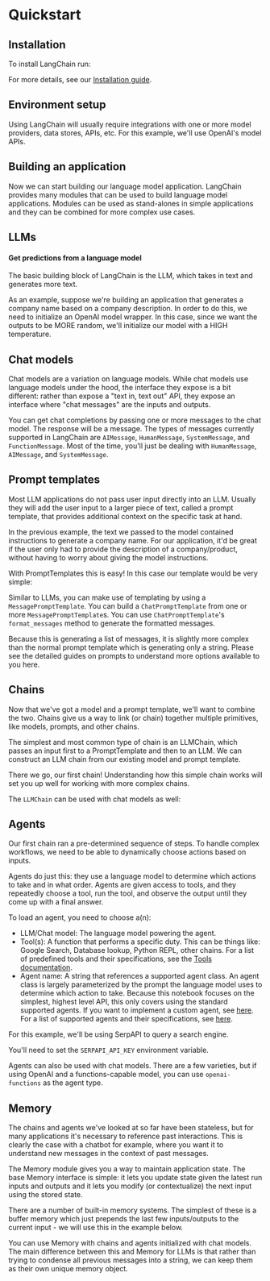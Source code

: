 # Quickstart

## Installation

To install LangChain run:


<Install/>

For more details, see our [Installation guide](/docs/get_started/installation.html).

## Environment setup

Using LangChain will usually require integrations with one or more model providers, data stores, APIs, etc. For this example, we'll use OpenAI's model APIs.


<OpenAISetup/>

## Building an application

Now we can start building our language model application. LangChain provides many modules that can be used to build language model applications. Modules can be used as stand-alones in simple applications and they can be combined for more complex use cases.

## LLMs
#### Get predictions from a language model

The basic building block of LangChain is the LLM, which takes in text and generates more text.

As an example, suppose we're building an application that generates a company name based on a company description. In order to do this, we need to initialize an OpenAI model wrapper. In this case, since we want the outputs to be MORE random, we'll initialize our model with a HIGH temperature.


<LLM/>

## Chat models

Chat models are a variation on language models. While chat models use language models under the hood, the interface they expose is a bit different: rather than expose a "text in, text out" API, they expose an interface where "chat messages" are the inputs and outputs.

You can get chat completions by passing one or more messages to the chat model. The response will be a message. The types of messages currently supported in LangChain are `AIMessage`, `HumanMessage`, `SystemMessage`, and `FunctionMessage`. Most of the time, you'll just be dealing with `HumanMessage`, `AIMessage`, and `SystemMessage`.


<ChatModel/>

## Prompt templates

Most LLM applications do not pass user input directly into an LLM. Usually they will add the user input to a larger piece of text, called a prompt template, that provides additional context on the specific task at hand.

In the previous example, the text we passed to the model contained instructions to generate a company name. For our application, it'd be great if the user only had to provide the description of a company/product, without having to worry about giving the model instructions.


<Tabs>
    <TabItem value="llms" label="LLMs" default>

With PromptTemplates this is easy! In this case our template would be very simple:

<PromptTemplateLLM/>
</TabItem>
<TabItem value="chat_models" label="Chat models">

Similar to LLMs, you can make use of templating by using a `MessagePromptTemplate`. You can build a `ChatPromptTemplate` from one or more `MessagePromptTemplate`s. You can use `ChatPromptTemplate`'s `format_messages` method to generate the formatted messages.

Because this is generating a list of messages, it is slightly more complex than the normal prompt template which is generating only a string. Please see the detailed guides on prompts to understand more options available to you here.

<PromptTemplateChatModel/>
    </TabItem>
</Tabs>

## Chains

Now that we've got a model and a prompt template, we'll want to combine the two. Chains give us a way to link (or chain) together multiple primitives, like models, prompts, and other chains.


<Tabs>
<TabItem value="llms" label="LLMs" default>

The simplest and most common type of chain is an LLMChain, which passes an input first to a PromptTemplate and then to an LLM. We can construct an LLM chain from our existing model and prompt template.

<ChainLLM/>

There we go, our first chain! Understanding how this simple chain works will set you up well for working with more complex chains.

</TabItem>
<TabItem value="chat_models" label="Chat models">

The `LLMChain` can be used with chat models as well:

<ChainChatModel/>
</TabItem>
</Tabs>

## Agents


Our first chain ran a pre-determined sequence of steps. To handle complex workflows, we need to be able to dynamically choose actions based on inputs.

Agents do just this: they use a language model to determine which actions to take and in what order. Agents are given access to tools, and they repeatedly choose a tool, run the tool, and observe the output until they come up with a final answer.

To load an agent, you need to choose a(n):
- LLM/Chat model: The language model powering the agent.
- Tool(s): A function that performs a specific duty. This can be things like: Google Search, Database lookup, Python REPL, other chains. For a list of predefined tools and their specifications, see the [Tools documentation](/docs/modules/agents/tools/).
- Agent name: A string that references a supported agent class. An agent class is largely parameterized by the prompt the language model uses to determine which action to take. Because this notebook focuses on the simplest, highest level API, this only covers using the standard supported agents. If you want to implement a custom agent, see [here](/docs/modules/agents/how_to/custom_agent.html). For a list of supported agents and their specifications, see [here](/docs/modules/agents/agent_types/).

For this example, we'll be using SerpAPI to query a search engine.

You'll need to set the `SERPAPI_API_KEY` environment variable.

<Tabs>
<TabItem value="llms" label="LLMs" default>
<AgentLLM/>
</TabItem>
<TabItem value="chat_models" label="Chat models">

Agents can also be used with chat models. There are a few varieties, but if using OpenAI and a functions-capable model, you can use `openai-functions` as the agent type.

<AgentChatModel/>
</TabItem>
</Tabs>

## Memory

The chains and agents we've looked at so far have been stateless, but for many applications it's necessary to reference past interactions. This is clearly the case with a chatbot for example, where you want it to understand new messages in the context of past messages.

The Memory module gives you a way to maintain application state. The base Memory interface is simple: it lets you update state given the latest run inputs and outputs and it lets you modify (or contextualize) the next input using the stored state.

There are a number of built-in memory systems. The simplest of these is a buffer memory which just prepends the last few inputs/outputs to the current input - we will use this in the example below.


<Tabs>
<TabItem value="llms" label="LLMs" default>

<MemoryLLM/>
</TabItem>
<TabItem value="chat_models" label="Chat models">

You can use Memory with chains and agents initialized with chat models. The main difference between this and Memory for LLMs is that rather than trying to condense all previous messages into a string, we can keep them as their own unique memory object.

<MemoryChatModel/>

</TabItem>
</Tabs>
